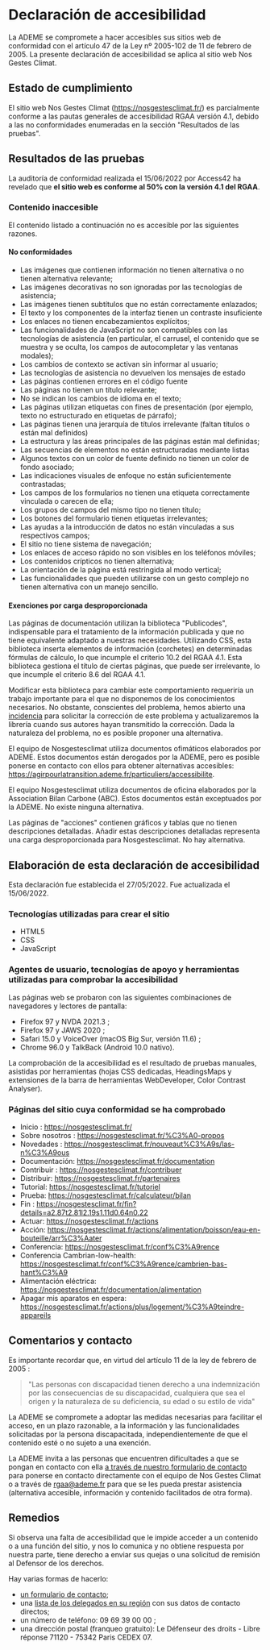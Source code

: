 <h1 data-cypress-id="accessibility-statement-title">Declaración de accesibilidad</h1>

La ADEME se compromete a hacer accesibles sus sitios web de conformidad con el artículo 47 de la Ley nº 2005-102 de 11 de febrero de 2005.
La presente declaración de accesibilidad se aplica al sitio web Nos Gestes Climat.

## Estado de cumplimiento

El sitio web Nos Gestes Climat (https://nosgestesclimat.fr/) es parcialmente conforme a las pautas generales de accesibilidad RGAA versión 4.1, debido a las no conformidades enumeradas en la sección "Resultados de las pruebas".

## Resultados de las pruebas

La auditoría de conformidad realizada el 15/06/2022 por Access42 ha revelado que **el sitio web es conforme al 50% con la versión 4.1 del RGAA**.

### Contenido inaccesible

El contenido listado a continuación no es accesible por las siguientes razones.

#### No conformidades

- Las imágenes que contienen información no tienen alternativa o no tienen alternativa relevante;
- Las imágenes decorativas no son ignoradas por las tecnologías de asistencia;
- Las imágenes tienen subtítulos que no están correctamente enlazados;
- El texto y los componentes de la interfaz tienen un contraste insuficiente
- Los enlaces no tienen encabezamientos explícitos;
- Las funcionalidades de JavaScript no son compatibles con las tecnologías de asistencia (en particular, el carrusel, el contenido que se muestra y se oculta, los campos de autocompletar y las ventanas modales);
- Los cambios de contexto se activan sin informar al usuario;
- Las tecnologías de asistencia no devuelven los mensajes de estado
- Las páginas contienen errores en el código fuente
- Las páginas no tienen un título relevante;
- No se indican los cambios de idioma en el texto;
- Las páginas utilizan etiquetas con fines de presentación (por ejemplo, texto no estructurado en etiquetas de párrafo);
- Las páginas tienen una jerarquía de títulos irrelevante (faltan títulos o están mal definidos)
- La estructura y las áreas principales de las páginas están mal definidas;
- Las secuencias de elementos no están estructuradas mediante listas
- Algunos textos con un color de fuente definido no tienen un color de fondo asociado;
- Las indicaciones visuales de enfoque no están suficientemente contrastadas;
- Los campos de los formularios no tienen una etiqueta correctamente vinculada o carecen de ella;
- Los grupos de campos del mismo tipo no tienen título;
- Los botones del formulario tienen etiquetas irrelevantes;
- Las ayudas a la introducción de datos no están vinculadas a sus respectivos campos;
- El sitio no tiene sistema de navegación;
- Los enlaces de acceso rápido no son visibles en los teléfonos móviles;
- Los contenidos crípticos no tienen alternativa;
- La orientación de la página está restringida al modo vertical;
- Las funcionalidades que pueden utilizarse con un gesto complejo no tienen alternativa con un manejo sencillo.

#### Exenciones por carga desproporcionada

Las páginas de documentación utilizan la biblioteca "Publicodes", indispensable para el tratamiento de la información publicada y que no tiene equivalente adaptado a nuestras necesidades. Utilizando CSS, esta biblioteca inserta elementos de información (corchetes) en determinadas fórmulas de cálculo, lo que incumple el criterio 10.2 del RGAA 4.1. Esta biblioteca gestiona el título de ciertas páginas, que puede ser irrelevante, lo que incumple el criterio 8.6 del RGAA 4.1.

Modificar esta biblioteca para cambiar este comportamiento requeriría un trabajo importante para el que no disponemos de los conocimientos necesarios. No obstante, conscientes del problema, hemos abierto una <a href="https://github.com/betagouv/publicodes/issues/226">incidencia</a> para solicitar la corrección de este problema y actualizaremos la librería cuando sus autores hayan transmitido la corrección. Dada la naturaleza del problema, no es posible proponer una alternativa.

El equipo de Nosgestesclimat utiliza documentos ofimáticos elaborados por ADEME. Estos documentos están derogados por la ADEME, pero es posible ponerse en contacto con ellos para obtener alternativas accesibles: https://agirpourlatransition.ademe.fr/particuliers/accessibilite.

El equipo Nosgestesclimat utiliza documentos de oficina elaborados por la Association Bilan Carbone (ABC). Estos documentos están exceptuados por la ADEME. No existe ninguna alternativa.

Las páginas de "acciones" contienen gráficos y tablas que no tienen descripciones detalladas. Añadir estas descripciones detalladas representa una carga desproporcionada para Nosgestesclimat. No hay alternativa.

## Elaboración de esta declaración de accesibilidad

Esta declaración fue establecida el 27/05/2022. Fue actualizada el 15/06/2022.

### Tecnologías utilizadas para crear el sitio

- HTML5
- CSS
- JavaScript

### Agentes de usuario, tecnologías de apoyo y herramientas utilizadas para comprobar la accesibilidad

Las páginas web se probaron con las siguientes combinaciones de navegadores y lectores de pantalla:

- Firefox 97 y NVDA 2021.3 ;
- Firefox 97 y JAWS 2020 ;
- Safari 15.0 y VoiceOver (macOS Big Sur, versión 11.6) ;
- Chrome 96.0 y TalkBack (Android 10.0 nativo).

La comprobación de la accesibilidad es el resultado de pruebas manuales, asistidas por herramientas (hojas CSS dedicadas, HeadingsMaps y extensiones de la barra de herramientas WebDeveloper, Color Contrast Analyser).

### Páginas del sitio cuya conformidad se ha comprobado

- Inicio : https://nosgestesclimat.fr/
- Sobre nosotros : https://nosgestesclimat.fr/%C3%A0-propos
- Novedades : https://nosgestesclimat.fr/nouveaut%C3%A9s/las-n%C3%A9ous
- Documentación: https://nosgestesclimat.fr/documentation
- Contribuir : https://nosgestesclimat.fr/contribuer
- Distribuir: https://nosgestesclimat.fr/partenaires
- Tutorial: https://nosgestesclimat.fr/tutoriel
- Prueba: https://nosgestesclimat.fr/calculateur/bilan
- Fin : https://nosgestesclimat.fr/fin?details=a2.87t2.81l2.19s1.11d0.64n0.22
- Actuar: https://nosgestesclimat.fr/actions
- Acción: https://nosgestesclimat.fr/actions/alimentation/boisson/eau-en-bouteille/arr%C3%Aater
- Conferencia: https://nosgestesclimat.fr/conf%C3%A9rence
- Conferencia Cambrian-low-health: https://nosgestesclimat.fr/conf%C3%A9rence/cambrien-bas-hant%C3%A9
- Alimentación eléctrica: https://nosgestesclimat.fr/documentation/alimentation
- Apagar mis aparatos en espera: https://nosgestesclimat.fr/actions/plus/logement/%C3%A9teindre-appareils

## Comentarios y contacto

Es importante recordar que, en virtud del artículo 11 de la ley de febrero de 2005 :

> "Las personas con discapacidad tienen derecho a una indemnización por las consecuencias de su discapacidad, cualquiera que sea el origen y la naturaleza de su deficiencia, su edad o su estilo de vida"

La ADEME se compromete a adoptar las medidas necesarias para facilitar el acceso, en un plazo razonable, a la información y las funcionalidades solicitadas por la persona discapacitada, independientemente de que el contenido esté o no sujeto a una exención.

La ADEME invita a las personas que encuentren dificultades a que se pongan en contacto con ella <a href="/contact">a través de nuestro formulario de contacto</a> para ponerse en contacto directamente con el equipo de Nos Gestes Climat o a través de <a href="mailto:rgaa@ademe.fr">rgaa@ademe.fr</a> para que se les pueda prestar asistencia (alternativa accesible, información y contenido facilitados de otra forma).

## Remedios

Si observa una falta de accesibilidad que le impide acceder a un contenido o a una función del sitio, y nos lo comunica y no obtiene respuesta por nuestra parte, tiene derecho a enviar sus quejas o una solicitud de remisión al Defensor de los derechos.

Hay varias formas de hacerlo:

- <a href="https://formulaire.defenseurdesdroits.fr/code/afficher.php?ETAPE=accueil_2016">un formulario de contacto</a>;
- una <a href="https://www.defenseurdesdroits.fr/office/">lista de los delegados en su región</a> con sus datos de contacto directos;
- un número de teléfono: 09 69 39 00 00 ;
- una dirección postal (franqueo gratuito): Le Défenseur des droits - Libre réponse 71120 - 75342 Paris CEDEX 07.
